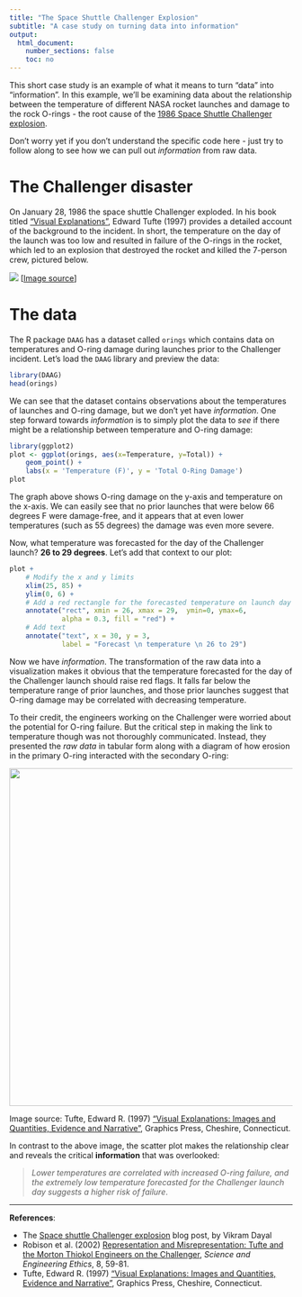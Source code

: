 ```yaml
---
title: "The Space Shuttle Challenger Explosion"
subtitle: "A case study on turning data into information"
output:
  html_document:
    number_sections: false
    toc: no
---
```


This short case study is an example of what it means to turn "data" into "information". In this example, we'll be examining data about the relationship between the temperature of different NASA rocket launches and damage to the rock O-rings - the root cause of the [1986 Space Shuttle Challenger explosion](https://en.wikipedia.org/wiki/Space_Shuttle_Challenger_disaster).

Don't worry yet if you don't understand the specific code here - just try to follow along to see how we can pull out _information_ from raw data.

# The Challenger disaster

On January 28, 1986 the space shuttle Challenger exploded. In his book titled ["Visual Explanations"](https://www.edwardtufte.com/tufte/books_visex), Edward Tufte (1997) provides a detailed account of the background to the incident. In short, the temperature on the day of the launch was too low and resulted in failure of the O-rings in the rocket, which led to an explosion that destroyed the rocket and killed the 7-person crew, pictured below.

![](images/challenger_crew.jpg)
[[Image source](https://www.flickr.com/photos/gsfc/12191288154)]

# The data

The R package `DAAG` has a dataset called `orings` which contains data on temperatures and O-ring damage during launches prior to the Challenger incident. Let's load the `DAAG` library and preview the data:

```r
library(DAAG)
head(orings)
```

We can see that the dataset contains observations about the temperatures of launches and O-ring damage, but we don't yet have _information_. One step forward towards _information_ is to simply plot the data to _see_ if there might be a relationship between temperature and O-ring damage:

```r
library(ggplot2)
plot <- ggplot(orings, aes(x=Temperature, y=Total)) +
    geom_point() +
    labs(x = 'Temperature (F)', y = 'Total O-Ring Damage')
plot
```

The graph above shows O-ring damage on the y-axis and temperature on the x-axis. We can easily see that no prior launches that were below 66 degrees F were damage-free, and it appears that at even lower temperatures (such as 55 degrees) the damage was even more severe.

Now, what temperature was forecasted for the day of the Challenger launch? **26 to 29 degrees**. Let's add that context to our plot:

```r
plot +
    # Modify the x and y limits
    xlim(25, 85) +
    ylim(0, 6) +
    # Add a red rectangle for the forecasted temperature on launch day
    annotate("rect", xmin = 26, xmax = 29,  ymin=0, ymax=6,
             alpha = 0.3, fill = "red") +
    # Add text
    annotate("text", x = 30, y = 3,
             label = "Forecast \n temperature \n 26 to 29")
```

Now we have _information_. The transformation of the raw data into a visualization makes it obvious that the temperature forecasted for the day of the Challenger launch should raise red flags. It falls far below the temperature range of prior launches, and those prior launches suggest that O-ring damage may be correlated with decreasing temperature.

To their credit, the engineers working on the Challenger were worried about the potential for O-ring failure. But the critical step in making the link to temperature though was not thoroughly communicated. Instead, they presented the _raw data_ in tabular form along with a diagram of how erosion in the primary O-ring interacted with the secondary O-ring:

![](images/rockets_chart.png){ width=600 }

Image source: Tufte, Edward R. (1997) ["Visual Explanations: Images and Quantities, Evidence and Narrative"](https://www.edwardtufte.com/tufte/books_visex), Graphics Press, Cheshire, Connecticut.

In contrast to the above image, the scatter plot makes the relationship clear and reveals the critical **information** that was overlooked:

> _Lower temperatures are correlated with increased O-ring failure, and the extremely low temperature forecasted for the Challenger launch day suggests a higher risk of failure_.

---

**References**:

- The [Space shuttle Challenger explosion](https://vizdatar.wordpress.com/2015/05/06/space-shuttle-challenger-explosion-2/) blog post, by Vikram Dayal
- Robison et al. (2002) [Representation and Misrepresentation: Tufte and the Morton Thiokol Engineers on the Challenger](https://people.rit.edu/wlrgsh/FINRobison.pdf), _Science and Engineering Ethics_, 8, 59-81.
- Tufte, Edward R. (1997) ["Visual Explanations: Images and Quantities, Evidence and Narrative"](https://www.edwardtufte.com/tufte/books_visex), Graphics Press, Cheshire, Connecticut.

